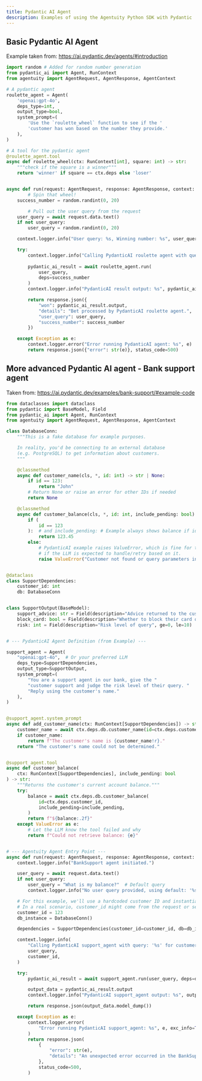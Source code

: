 ```yaml
---
title: Pydantic AI Agent
description: Examples of using the Agentuity Python SDK with Pydantic
---
```


## Basic Pydantic AI Agent

Example taken from: https://ai.pydantic.dev/agents/#introduction


```python
import random # Added for random number generation
from pydantic_ai import Agent, RunContext
from agentuity import AgentRequest, AgentResponse, AgentContext

# A pydantic agent
roulette_agent = Agent(
    'openai:gpt-4o',
    deps_type=int,
    output_type=bool,
    system_prompt=(
        'Use the `roulette_wheel` function to see if the '
        'customer has won based on the number they provide.'
    ),
)

# A tool for the pydantic agent
@roulette_agent.tool
async def roulette_wheel(ctx: RunContext[int], square: int) -> str:
    """check if the square is a winner"""
    return 'winner' if square == ctx.deps else 'loser'


async def run(request: AgentRequest, response: AgentResponse, context: AgentContext):
		# Spin that wheel!
    success_number = random.randint(0, 20)  

		# Pull out the user query from the request
    user_query = await request.data.text()
    if not user_query:
        user_query = random.randint(0, 20)

    context.logger.info("User query: %s, Winning number: %s", user_query, success_number)

    try:
        context.logger.info("Calling PydanticAI roulette agent with query: '%s' and deps: %s", user_query, success_number)
        
        pydantic_ai_result = await roulette_agent.run(
            user_query,
            deps=success_number
        )
        context.logger.info("PydanticAI result output: %s", pydantic_ai_result.output)

        return response.json({
            "won": pydantic_ai_result.output, 
            "details": "Bet processed by PydanticAI roulette agent.",
            "user_query": user_query,
            "success_number": success_number
        })

    except Exception as e:
        context.logger.error("Error running PydanticAI agent: %s", e)
        return response.json({"error": str(e)}, status_code=500)

```

## More advanced Pydantic AI agent - Bank support agent

Taken from: https://ai.pydantic.dev/examples/bank-support/#example-code


```python
from dataclasses import dataclass
from pydantic import BaseModel, Field
from pydantic_ai import Agent, RunContext
from agentuity import AgentRequest, AgentResponse, AgentContext

class DatabaseConn:
    """This is a fake database for example purposes.

    In reality, you'd be connecting to an external database
    (e.g. PostgreSQL) to get information about customers.
    """

    @classmethod
    async def customer_name(cls, *, id: int) -> str | None:
        if id == 123:
            return "John"
        # Return None or raise an error for other IDs if needed
        return None

    @classmethod
    async def customer_balance(cls, *, id: int, include_pending: bool) -> float:
        if (
            id == 123
        ):  # and include_pending: # Example always shows balance if id is 123
            return 123.45
        else:
            # PydanticAI example raises ValueError, which is fine for tools
            # if the LLM is expected to handle/retry based on it.
            raise ValueError("Customer not found or query parameters invalid")


@dataclass
class SupportDependencies:
    customer_id: int
    db: DatabaseConn


class SupportOutput(BaseModel):
    support_advice: str = Field(description="Advice returned to the customer")
    block_card: bool = Field(description="Whether to block their card or not")
    risk: int = Field(description="Risk level of query", ge=0, le=10)


# --- PydanticAI Agent Definition (from Example) ---

support_agent = Agent(
    "openai:gpt-4o",  # Or your preferred LLM
    deps_type=SupportDependencies,
    output_type=SupportOutput,
    system_prompt=(
        "You are a support agent in our bank, give the "
        "customer support and judge the risk level of their query. "
        "Reply using the customer's name."
    ),
)


@support_agent.system_prompt
async def add_customer_name(ctx: RunContext[SupportDependencies]) -> str:
    customer_name = await ctx.deps.db.customer_name(id=ctx.deps.customer_id)
    if customer_name:
        return f"The customer's name is {customer_name!r}."
    return "The customer's name could not be determined."


@support_agent.tool
async def customer_balance(
    ctx: RunContext[SupportDependencies], include_pending: bool
) -> str:
    """Returns the customer's current account balance."""
    try:
        balance = await ctx.deps.db.customer_balance(
            id=ctx.deps.customer_id,
            include_pending=include_pending,
        )
        return f"${balance:.2f}"
    except ValueError as e:
        # Let the LLM know the tool failed and why
        return f"Could not retrieve balance: {e}"


# --- Agentuity Agent Entry Point ---
async def run(request: AgentRequest, response: AgentResponse, context: AgentContext):
    context.logger.info("BankSupport agent initiated.")

    user_query = await request.data.text()
    if not user_query:
        user_query = "What is my balance?"  # Default query
        context.logger.info("No user query provided, using default: '%s'", user_query)

    # For this example, we'll use a hardcoded customer ID and instantiate the DB.
    # In a real scenario, customer_id might come from the request or session.
    customer_id = 123
    db_instance = DatabaseConn()

    dependencies = SupportDependencies(customer_id=customer_id, db=db_instance)

    context.logger.info(
        "Calling PydanticAI support_agent with query: '%s' for customer_id: %s",
        user_query,
        customer_id,
    )

    try:
        pydantic_ai_result = await support_agent.run(user_query, deps=dependencies)

        output_data = pydantic_ai_result.output
        context.logger.info("PydanticAI support_agent output: %s", output_data)

        return response.json(output_data.model_dump())

    except Exception as e:
        context.logger.error(
            "Error running PydanticAI support_agent: %s", e, exc_info=True
        )
        return response.json(
            {
                "error": str(e),
                "details": "An unexpected error occurred in the BankSupport agent.",
            },
            status_code=500,
        )

```


